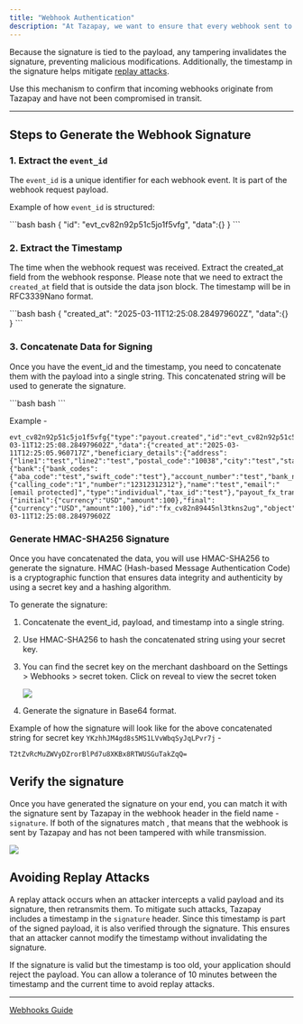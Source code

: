 ```yaml
---
title: "Webhook Authentication"
description: "At Tazapay, we want to ensure that every webhook sent to our merchants is authentic and unaltered. Each webhook request header includes a signature generated using the event ID, payload, and timestamp."
---
```


Because the signature is tied to the payload, any tampering invalidates the signature, preventing malicious modifications. Additionally, the timestamp in the signature helps mitigate [replay attacks](https://docs.tazapay.com/docs/webhook-authentication#avoiding-replay-attacks).

Use this mechanism to confirm that incoming webhooks originate from Tazapay and have not been compromised in transit.

***

## Steps to Generate the Webhook Signature

### 1. Extract the `event_id`

The `event_id` is a unique identifier for each webhook event. It is part of the webhook request payload.

Example of how `event_id` is structured:

<CodeGroup>
  ```bash bash
  {
    "id": "evt_cv82n92p51c5jo1f5vfg",
    "data":{}
  }
  ```
</CodeGroup>

### 2. Extract the Timestamp

The time when the webhook request was received. Extract the created\_at field from the webhook response. Please note that we need to extract the `created_at` field that is outside the data json block. The timestamp will be in RFC3339Nano format.

<CodeGroup>
  ```bash bash
  {
    "created_at": "2025-03-11T12:25:08.284979602Z",
    "data":{}
  }
  ```
</CodeGroup>

### 3. Concatenate Data for Signing

Once you have the event\_id and the timestamp, you need to concatenate them with the payload into a single string. This concatenated string will be used to generate the signature.

<CodeGroup>
  ```bash bash
  <event_id><payload><timestamp>
  ```
</CodeGroup>

Example -

```
evt_cv82n92p51c5jo1f5vfg{"type":"payout.created","id":"evt_cv82n92p51c5jo1f5vfg","object":"event","created_at":"2025-03-11T12:25:08.284979602Z","data":{"created_at":"2025-03-11T12:25:05.960717Z","beneficiary_details":{"address":{"line1":"test","line2":"test","postal_code":"10038","city":"test","state":"test","country":""},"destination_details":{"bank":{"bank_codes":{"aba_code":"test","swift_code":"test"},"account_number":"test","bank_name":"test","country":"US","currency":"USD"},"type":"bank"},"phone":{"calling_code":"1","number":"12312312312"},"name":"test","email":"[email protected]","type":"individual","tax_id":"test"},"payout_fx_transaction":{"initial":{"currency":"USD","amount":100},"final":{"currency":"USD","amount":100},"id":"fx_cv82n89445nl3tkns2ug","object":"fx_transaction","exchange_rate":1},"type":"local","status":"processing","purpose":"PYR001","id":"pot_cv82n88epb2o04b90t9g","holding_currency":"USD","currency":"USD","beneficiary":"bnf_crv7poph1l071n2fkcmg","object":"payout","balance_transaction":"btr_cv82n8gepb2o04b90tdg","amount":100}}2025-03-11T12:25:08.284979602Z
```

### Generate HMAC-SHA256 Signature

Once you have concatenated the data, you will use HMAC-SHA256 to generate the signature. HMAC (Hash-based Message Authentication Code) is a cryptographic function that ensures data integrity and authenticity by using a secret key and a hashing algorithm.

To generate the signature:

1. Concatenate the event\_id, payload, and timestamp into a single string.

2. Use HMAC-SHA256 to hash the concatenated string using your secret key.

3. You can find the secret key on the merchant dashboard on the Settings > Webhooks > secret token. Click on reveal to view the secret token

   ![](/images/docs/03c439acea7152575a001bfa423830050182ab0be3a170dfc628ee14614224b0-Screenshot_2025-03-12_at_6.03.25_PM.png)

4. Generate the signature in Base64 format.

Example of how the signature will look like for the above concatenated string for secret key `YKzhhJM4gd8s5MS1LVvWbqSyJqLPvr7j` -

```
T2tZvRcMuZWVyDZrorBlPd7u8XKBx8RTWUSGuTakZqQ=
```

## Verify the signature

Once you have generated the signature on your end, you can match it with the signature sent by Tazapay in the webhook header in the field name - `signature`. If both of the signatures match , that means that the webhook is sent by Tazapay and has not been tampered with while transmission.

![](/images/docs/f15829643fb1f7c1e59a1510c0a20d9259a5fa891437644fc2f2cf18d25f05c1-Screenshot_2025-03-12_at_1.27.02_PM.png)

## Avoiding Replay Attacks

A replay attack occurs when an attacker intercepts a valid payload and its signature, then retransmits them. To mitigate such attacks, Tazapay includes a timestamp in the `signature` header. Since this timestamp is part of the signed payload, it is also verified through the signature. This ensures that an attacker cannot modify the timestamp without invalidating the signature.

If the signature is valid but the timestamp is too old, your application should reject the payload. You can allow a tolerance of 10 minutes between the timestamp and the current time to avoid replay attacks.

***

[Webhooks Guide](/docs/webhooks-guides)
